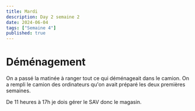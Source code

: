 ```yaml
---
title: Mardi
description: Day 2 semaine 2
date: 2024-06-04
tags: ["Semaine 4"]
published: true
---
```



# Déménagement

On a passé la matinée à ranger tout ce qui déménageait dans le camion.
On a rempli le camion des ordinateurs qu'on avait préparé les deux premières semaines.

De 11 heures à 17h je dois gérer le SAV donc le magasin.